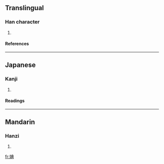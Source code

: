 ==Translingual==
===Han character===
{{Han char|rn=38|rad=女|as=08|sn=11|four=4548<sub>1</sub>|canj=女廿月金 (VTBC)}}
# {{defn|Han|sort=女08}}
====References====
{{Han ref|kx=0265.270|dkj=06445|hdz=21058.060|uh=5A70|ud=23152|bh=D4E8|bd=54504}}
----
==Japanese==
===Kanji===
{{ja-kanji|grade=|rs=女08}}
# {{defn|Japanese}} 
====Readings====
{{ja-readings|on=[[てん]] (ten)|kun=}}
----
==Mandarin==
===Hanzi===
{{cmn-hanzi|pin=[[diǎn]] (dian3)|wg=tien<sup>3</sup>}}
# {{defn|Mandarin}}

[[fr:婰]]